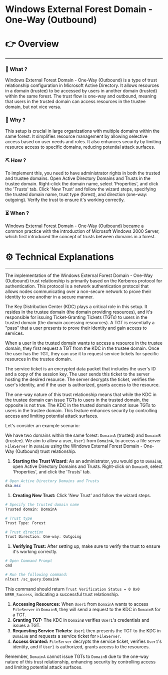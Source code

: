 # Windows External Forest Domain - One-Way (Outbound)


# 👉 Overview

---

### 👀 What ?

Windows External Forest Domain - One-Way (Outbound) is a type of trust relationship configuration in Microsoft Active Directory. It allows resources in a domain (trustee) to be accessed by users in another domain (trusted) within the same forest. The trust flow is one-way and outbound, meaning that users in the trusted domain can access resources in the trustee domain, but not vice versa.


### 🧐 Why ?

This setup is crucial in large organizations with multiple domains within the same forest. It simplifies resource management by allowing selective access based on user needs and roles. It also enhances security by limiting resource access to specific domains, reducing potential attack surfaces.


### ⛏️ How ?

To implement this, you need to have administrator rights in both the trusted and trustee domains. Open Active Directory Domains and Trusts in the trustee domain. Right-click the domain name, select 'Properties', and click the 'Trusts' tab. Click 'New Trust' and follow the wizard steps, specifying the trusted domain name, trust type (forest), and direction (one-way: outgoing). Verify the trust to ensure it's working correctly.


### ⏳ When ?

Windows External Forest Domain - One-Way (Outbound) became a common practice with the introduction of Microsoft Windows 2000 Server, which first introduced the concept of trusts between domains in a forest.


# ⚙️ Technical Explanations

---

The implementation of the Windows External Forest Domain - One-Way (Outbound) trust relationship is primarily based on the Kerberos protocol for authentication. This protocol is a network authentication protocol that allows nodes communicating over a non-secure network to prove their identity to one another in a secure manner.

The Key Distribution Center (KDC) plays a critical role in this setup. It resides in the trustee domain (the domain providing resources), and it's responsible for issuing Ticket-Granting Tickets (TGTs) to users in the trusted domain (the domain accessing resources). A TGT is essentially a "pass" that a user presents to prove their identity and gain access to services.

When a user in the trusted domain wants to access a resource in the trustee domain, they first request a TGT from the KDC in the trustee domain. Once the user has the TGT, they can use it to request service tickets for specific resources in the trustee domain.

The service ticket is an encrypted data packet that includes the user's ID and a copy of the session key. The user sends this ticket to the server hosting the desired resource. The server decrypts the ticket, verifies the user's identity, and if the user is authorized, grants access to the resource.

The one-way nature of this trust relationship means that while the KDC in the trustee domain can issue TGTs to users in the trusted domain, the opposite is not true. The KDC in the trusted domain cannot issue TGTs to users in the trustee domain. This feature enhances security by controlling access and limiting potential attack surfaces.

Let's consider an example scenario:

We have two domains within the same forest: `DomainA` (trusted) and `DomainB` (trustee). We aim to allow a user, `User1` from `DomainA`, to access a file server `FileServer` in `DomainB` using the Windows External Forest Domain - One-Way (Outbound) trust relationship.

1. **Starting the Trust Wizard:** As an administrator, you would go to `DomainB`, open Active Directory Domains and Trusts. Right-click on `DomainB`, select 'Properties', and click the 'Trusts' tab.

```powershell
# Open Active Directory Domains and Trusts
dsa.msc

```

1. **Creating New Trust:** Click 'New Trust' and follow the wizard steps.

```powershell
# Specify the trusted domain name
Trusted domain: DomainA

# Trust type
Trust Type: Forest

# Trust direction
Trust Direction: One-way: Outgoing

```

1. **Verifying Trust:** After setting up, make sure to verify the trust to ensure it's working correctly.

```powershell
# Open Command Prompt
cmd

# Run the following command:
nltest /sc_query:DomainA

```

This command should return `Trust Verification Status = 0 0x0 NERR_Success`, indicating a successful trust relationship.

1. **Accessing Resources:** When `User1` from `DomainA` wants to access `FileServer` in `DomainB`, they will send a request to the KDC in `DomainB` for a TGT.
2. **Granting TGT:** The KDC in `DomainB` verifies `User1`'s credentials and issues a TGT.
3. **Requesting Service Tickets:** `User1` then presents the TGT to the KDC in `DomainB` and requests a service ticket for `FileServer`.
4. **Access Granted:** `FileServer` decrypts the service ticket, verifies `User1`'s identity, and if `User1` is authorized, grants access to the resources.

Remember, `DomainA` cannot issue TGTs to `DomainB` due to the one-way nature of this trust relationship, enhancing security by controlling access and limiting potential attack surfaces.
